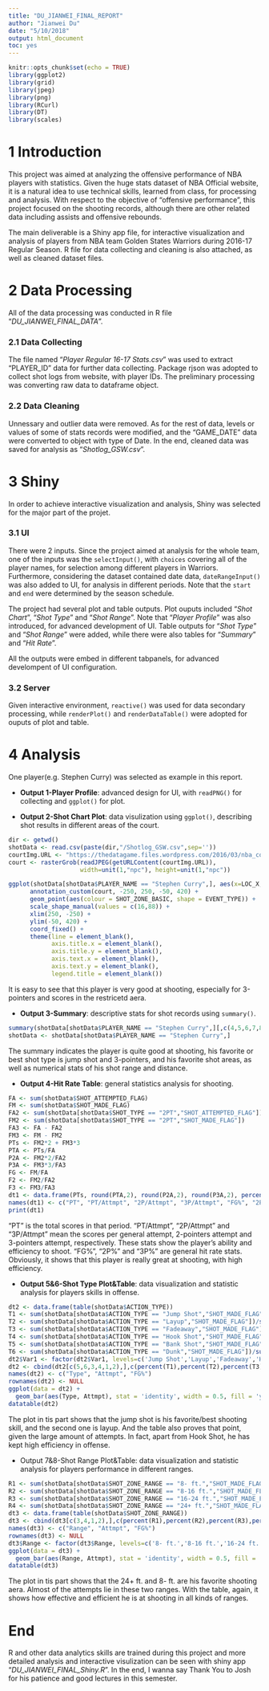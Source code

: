 ```yaml
---
title: "DU_JIANWEI_FINAL_REPORT"
author: "Jianwei Du"
date: "5/10/2018"
output: html_document
toc: yes
---
```

```r
knitr::opts_chunk$set(echo = TRUE)
library(ggplot2)
library(grid)
library(jpeg)
library(png)
library(RCurl)
library(DT)
library(scales)
```

# 1 Introduction
This project was aimed at analyzing the offensive performance of NBA players with statistics. Given the huge stats dataset of NBA Official website, it is a natural idea to use technical skills, learned from class, for processing and analysis. With respect to the objective of "offensive performance", this project focused on the shooting records, although there are other related data including assists and offensive rebounds.

The main deliverable is a Shiny app file, for interactive visualization and analysis of players from NBA team Golden States Warriors during 2016-17 Regular Season. R file for data collecting and cleaning is also attached, as well as cleaned dataset files.

# 2 Data Processing
All of the data processing was conducted in R file "*DU_JIANWEI_FINAL_DATA*".

### 2.1 Data Collecting
The file named "*Player Regular 16-17 Stats.csv*" was used to extract "PLAYER_ID" data for further data collecting. Package rjson was adopted to collect shot logs from website, with player IDs. The preliminary processing was converting raw data to dataframe object.

### 2.2 Data Cleaning
Unnessary and outlier data were removed. As for the rest of data, levels or values of some of stats records were modified, and the "GAME_DATE" data were converted to object with type of Date. In the end, cleaned data was saved for analysis as "*Shotlog_GSW.csv*".

# 3 Shiny
In order to achieve interactive visualization and analysis, Shiny was selected for the major part of the projet.

### 3.1 UI
There were 2 inputs. Since the project aimed at analysis for the whole team, one of the inputs was the `selectInput()`, with `choices` covering all of the player names, for selection among different players in Warriors. Furthermore, considering the dataset contained date data, `dateRangeInput()` was also added to UI, for analysis in different periods. Note that the `start` and `end` were determined by the season schedule.

The project had several plot and table outputs. Plot ouputs included "*Shot Chart*", "*Shot Type*" and "*Shot Range*". Note that "*Player Profile*" was also introduced, for advanced development of UI. Table outputs for "*Shot Type*" and "*Shot Range*" were added, while there were also tables for "*Summary*" and "*Hit Rate*".

All the outputs were embed in different tabpanels, for advanced develompent of UI configuration.

### 3.2 Server
Given interactive environment, `reactive()` was used for data secondary processing, while `renderPlot()` and `renderDataTable()` were adopted for ouputs of plot and table.


# 4 Analysis
One player(e.g. Stephen Curry) was selected as example in this report.

- **Output 1-Player Profile**: advanced design for UI, with `readPNG()` for collecting and `ggplot()` for plot.

- **Output 2-Shot Chart Plot**: data visulization using `ggplot()`, describing shot results in different areas of the court.
```r
dir <- getwd()
shotData <- read.csv(paste(dir,"/Shotlog_GSW.csv",sep=''))
courtImg.URL <- "https://thedatagame.files.wordpress.com/2016/03/nba_court.jpg"
court <- rasterGrob(readJPEG(getURLContent(courtImg.URL)),
                    width=unit(1,"npc"), height=unit(1,"npc"))

ggplot(shotData[shotData$PLAYER_NAME == "Stephen Curry",], aes(x=LOC_X, y=LOC_Y)) +
      annotation_custom(court, -250, 250, -50, 420) +
      geom_point(aes(colour = SHOT_ZONE_BASIC, shape = EVENT_TYPE)) +
      scale_shape_manual(values = c(16,88)) +
      xlim(250, -250) +
      ylim(-50, 420) +
      coord_fixed() +
      theme(line = element_blank(),
            axis.title.x = element_blank(),
            axis.title.y = element_blank(),
            axis.text.x = element_blank(),
            axis.text.y = element_blank(),
            legend.title = element_blank())
```

It is easy to see that this player is very good at shooting, especially for 3-pointers and scores in the restricetd aera.

- **Output 3-Summary**: descriptive stats for shot records using `summary()`.
```r
summary(shotData[shotData$PLAYER_NAME == "Stephen Curry",][,c(4,5,6,7,8,9)])
shotData <- shotData[shotData$PLAYER_NAME == "Stephen Curry",]
```

The summary indicates the player is quite good at shooting, his favorite or best shot type is jump shot and 3-pointers, and his favorite shot areas, as well as numerical stats of his shot range and distance.

- **Output 4-Hit Rate Table**: general statistics analysis for shooting. 
```r
FA <- sum(shotData$SHOT_ATTEMPTED_FLAG)
FM <- sum(shotData$SHOT_MADE_FLAG)
FA2 <- sum(shotData[shotData$SHOT_TYPE == "2PT","SHOT_ATTEMPTED_FLAG"])
FM2 <- sum(shotData[shotData$SHOT_TYPE == "2PT","SHOT_MADE_FLAG"])
FA3 <- FA - FA2
FM3 <- FM - FM2
PTs <- FM2*2 + FM3*3
PTA <- PTs/FA
P2A <- FM2*2/FA2
P3A <- FM3*3/FA3
FG <- FM/FA
F2 <- FM2/FA2
F3 <- FM3/FA3
dt1 <- data.frame(PTs, round(PTA,2), round(P2A,2), round(P3A,2), percent(FG), percent(F2), percent(F3))
names(dt1) <- c("PT", "PT/Attmpt", "2P/Attmpt", "3P/Attmpt", "FG%", "2P%", "3P%")
print(dt1)
```

"PT" is the total scores in that period. "PT/Attmpt", "2P/Attmpt" and "3P/Attmpt" mean the scores per general attempt, 2-pointers attempt and 3-pointers attempt, respectively. These stats show the player's ability and efficiency to shoot. "FG%", "2P%" and "3P%" are general hit rate stats. Obviously, it shows that this player is really great at shooting, with high efficiency.

- **Output 5&6-Shot Type Plot&Table**: data visualization and statistic analysis for players skills in offense. 
```r
dt2 <- data.frame(table(shotData$ACTION_TYPE))
T1 <- sum(shotData[shotData$ACTION_TYPE == "Jump Shot","SHOT_MADE_FLAG"])/sum(shotData[shotData$ACTION_TYPE == "Jump Shot","SHOT_ATTEMPTED_FLAG"])
T2 <- sum(shotData[shotData$ACTION_TYPE == "Layup","SHOT_MADE_FLAG"])/sum(shotData[shotData$ACTION_TYPE == "Layup","SHOT_ATTEMPTED_FLAG"])
T3 <- sum(shotData[shotData$ACTION_TYPE == "Fadeaway","SHOT_MADE_FLAG"])/sum(shotData[shotData$ACTION_TYPE == "Fadeaway","SHOT_ATTEMPTED_FLAG"])
T4 <- sum(shotData[shotData$ACTION_TYPE == "Hook Shot","SHOT_MADE_FLAG"])/sum(shotData[shotData$ACTION_TYPE == "Hook Shot","SHOT_ATTEMPTED_FLAG"])
T5 <- sum(shotData[shotData$ACTION_TYPE == "Bank Shot","SHOT_MADE_FLAG"])/sum(shotData[shotData$ACTION_TYPE == "Bank Shot","SHOT_ATTEMPTED_FLAG"])
T6 <- sum(shotData[shotData$ACTION_TYPE == "Dunk","SHOT_MADE_FLAG"])/sum(shotData[shotData$ACTION_TYPE == "Dunk","SHOT_ATTEMPTED_FLAG"])
dt2$Var1 <- factor(dt2$Var1, levels=c('Jump Shot','Layup','Fadeaway','Hook Shot', 'Bank Shot', 'Dunk'))
dt2 <- cbind(dt2[c(5,6,3,4,1,2),],c(percent(T1),percent(T2),percent(T3),percent(T4), percent(T5), percent(T6)))
names(dt2) <- c("Type", "Attmpt", "FG%")
rownames(dt2) <- NULL
ggplot(data = dt2) + 
  geom_bar(aes(Type, Attmpt), stat = 'identity', width = 0.5, fill = 'yellow2')
datatable(dt2)
```

The plot in tis part shows that the jump shot is his favorite/best shooting skill, and the second one is layup. And the table also proves that point, given the large amount of attempts. In fact, apart from Hook Shot, he has kept high efficiency in offense.

- Output 7&8-Shot Range Plot&Table: data visualization and statistic analysis for players performance in different ranges. 
```r
R1 <- sum(shotData[shotData$SHOT_ZONE_RANGE == "8- ft.","SHOT_MADE_FLAG"])/sum(shotData[shotData$SHOT_ZONE_RANGE == "8- ft.","SHOT_ATTEMPTED_FLAG"])
R2 <- sum(shotData[shotData$SHOT_ZONE_RANGE == "8-16 ft.","SHOT_MADE_FLAG"])/sum(shotData[shotData$SHOT_ZONE_RANGE == "8-16 ft.","SHOT_ATTEMPTED_FLAG"])
R3 <- sum(shotData[shotData$SHOT_ZONE_RANGE == "16-24 ft.","SHOT_MADE_FLAG"])/sum(shotData[shotData$SHOT_ZONE_RANGE == "16-24 ft.","SHOT_ATTEMPTED_FLAG"])
R4 <- sum(shotData[shotData$SHOT_ZONE_RANGE == "24+ ft.","SHOT_MADE_FLAG"])/sum(shotData[shotData$SHOT_ZONE_RANGE == "24+ ft.","SHOT_ATTEMPTED_FLAG"])
dt3 <- data.frame(table(shotData$SHOT_ZONE_RANGE))
dt3 <- cbind(dt3[c(3,4,1,2),],c(percent(R1),percent(R2),percent(R3),percent(R4)))
names(dt3) <- c("Range", "Attmpt", "FG%")
rownames(dt3) <- NULL
dt3$Range <- factor(dt3$Range, levels=c('8- ft.','8-16 ft.','16-24 ft.','24+ ft.'))
ggplot(data = dt3) + 
  geom_bar(aes(Range, Attmpt), stat = 'identity', width = 0.5, fill = 'light blue')
datatable(dt3)
```

The plot in tis part shows that the 24+ ft. and 8- ft. are his favorite shooting aera. Almost of the attempts lie in these two ranges. With the table, again, it shows how effective and efficient he is at shooting in all kinds of ranges.

# End
R and other data analytics skills are trained during this project and more detailed analysis and interactive visulization can be seen with shiny app "*DU_JIANWEI_FINAL_Shiny.R*". In the end, I wanna say Thank You to Josh for his patience and good lectures in this semester.
